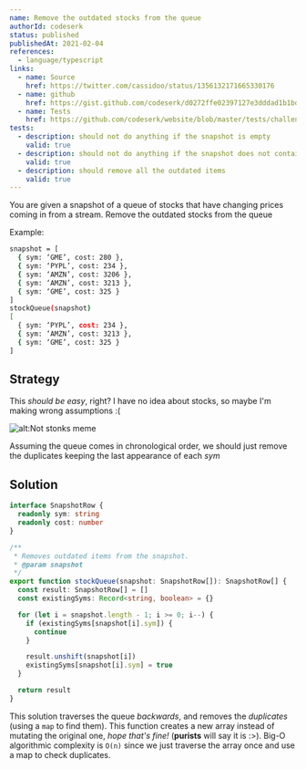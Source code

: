```yaml
---
name: Remove the outdated stocks from the queue
authorId: codeserk
status: published
publishedAt: 2021-02-04
references:
  - language/typescript
links:
  - name: Source
    href: https://twitter.com/cassidoo/status/1356132171665330176
  - name: github
    href: https://gist.github.com/codeserk/d0272ffe02397127e3dddad1b1bdd281
  - name: Tests
    href: https://github.com/codeserk/website/blob/master/tests/challenge/remove-the-outdated-stocks-from-the-queue.spec.ts
tests:
  - description: should not do anything if the snapshot is empty
    valid: true
  - description: should not do anything if the snapshot does not contain outdated items
    valid: true
  - description: should remove all the outdated items
    valid: true
---
```


You are given a snapshot of a queue of stocks that have changing prices coming in from a stream. Remove the outdated stocks from the queue

Example:

```bash
snapshot = [
  { sym: ‘GME’, cost: 280 },
  { sym: ‘PYPL’, cost: 234 },
  { sym: ‘AMZN’, cost: 3206 },
  { sym: ‘AMZN’, cost: 3213 },
  { sym: ‘GME’, cost: 325 }
]
stockQueue(snapshot)
[
  { sym: ‘PYPL’, cost: 234 },
  { sym: ‘AMZN’, cost: 3213 },
  { sym: ‘GME’, cost: 325 }
]
```

## Strategy

This _should be easy_, right? I have no idea about stocks, so maybe I'm making wrong assumptions :(

![alt:Not stonks meme](/image/challenge/remove-the-outdated-stocks-from-the-queue/not-stonks.jpg)

Assuming the queue comes in chronological order, we should just remove the duplicates keeping the last appearance of each _sym_

## Solution

```ts
interface SnapshotRow {
  readonly sym: string
  readonly cost: number
}

/**
 * Removes outdated items from the snapshot.
 * @param snapshot
 */
export function stockQueue(snapshot: SnapshotRow[]): SnapshotRow[] {
  const result: SnapshotRow[] = []
  const existingSyms: Record<string, boolean> = {}

  for (let i = snapshot.length - 1; i >= 0; i--) {
    if (existingSyms[snapshot[i].sym]) {
      continue
    }

    result.unshift(snapshot[i])
    existingSyms[snapshot[i].sym] = true
  }

  return result
}
```

This solution traverses the queue _backwards_, and removes the _duplicates_ (using a `map` to find them). This function creates a new array instead of mutating the original one, _hope that's fine!_ (**purists** will say it is :>). Big-O algorithmic complexity is `O(n)` since we just traverse the array once and use a map to check duplicates.
